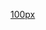 <!-- 合理使用文件：New_Zealand_National_Party_logo.svg -->[[:File:New Zealand National Party logo.svg|100px]]